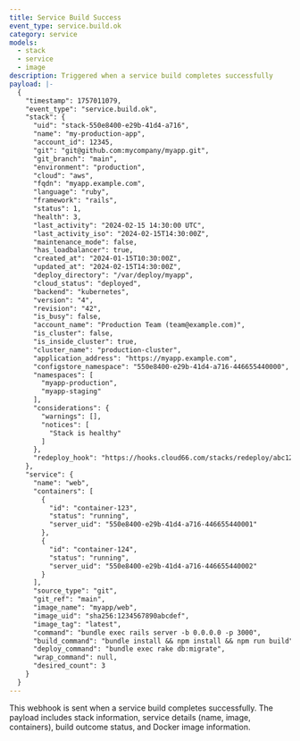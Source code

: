 ```yaml
---
title: Service Build Success
event_type: service.build.ok
category: service
models:
  - stack
  - service
  - image
description: Triggered when a service build completes successfully
payload: |-
  {
    "timestamp": 1757011079,
    "event_type": "service.build.ok",
    "stack": {
      "uid": "stack-550e8400-e29b-41d4-a716",
      "name": "my-production-app",
      "account_id": 12345,
      "git": "git@github.com:mycompany/myapp.git",
      "git_branch": "main",
      "environment": "production",
      "cloud": "aws",
      "fqdn": "myapp.example.com",
      "language": "ruby",
      "framework": "rails",
      "status": 1,
      "health": 3,
      "last_activity": "2024-02-15 14:30:00 UTC",
      "last_activity_iso": "2024-02-15T14:30:00Z",
      "maintenance_mode": false,
      "has_loadbalancer": true,
      "created_at": "2024-01-15T10:30:00Z",
      "updated_at": "2024-02-15T14:30:00Z",
      "deploy_directory": "/var/deploy/myapp",
      "cloud_status": "deployed",
      "backend": "kubernetes",
      "version": "4",
      "revision": "42",
      "is_busy": false,
      "account_name": "Production Team (team@example.com)",
      "is_cluster": false,
      "is_inside_cluster": true,
      "cluster_name": "production-cluster",
      "application_address": "https://myapp.example.com",
      "configstore_namespace": "550e8400-e29b-41d4-a716-446655440000",
      "namespaces": [
        "myapp-production",
        "myapp-staging"
      ],
      "considerations": {
        "warnings": [],
        "notices": [
          "Stack is healthy"
        ]
      },
      "redeploy_hook": "https://hooks.cloud66.com/stacks/redeploy/abc123def456"
    },
    "service": {
      "name": "web",
      "containers": [
        {
          "id": "container-123",
          "status": "running",
          "server_uid": "550e8400-e29b-41d4-a716-446655440001"
        },
        {
          "id": "container-124",
          "status": "running",
          "server_uid": "550e8400-e29b-41d4-a716-446655440002"
        }
      ],
      "source_type": "git",
      "git_ref": "main",
      "image_name": "myapp/web",
      "image_uid": "sha256:1234567890abcdef",
      "image_tag": "latest",
      "command": "bundle exec rails server -b 0.0.0.0 -p 3000",
      "build_command": "bundle install && npm install && npm run build",
      "deploy_command": "bundle exec rake db:migrate",
      "wrap_command": null,
      "desired_count": 3
    }
  }
---
```


This webhook is sent when a service build completes successfully. The payload includes stack information, service details (name, image, containers), build outcome status, and Docker image information.
